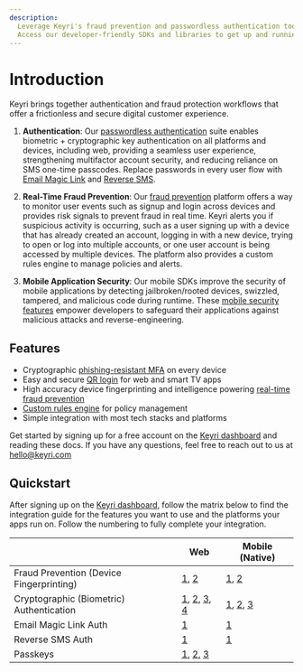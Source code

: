 ```yaml
---
description:
  Leverage Keyri's fraud prevention and passwordless authentication tools today.
  Access our developer-friendly SDKs and libraries to get up and running.
---
```


# Introduction

Keyri brings together authentication and fraud protection workflows that offer a
frictionless and secure digital customer experience.

1. **Authentication**: Our
   [passwordless authentication](/passwordless-authentication) suite enables
   biometric + cryptographic key authentication on all platforms and devices,
   including web, providing a seamless user experience, strengthening
   multifactor account security, and reducing reliance on SMS one-time
   passcodes. Replace passwords in every user flow with
   [Email Magic Link](/passwordless-authentication/echoguard/email-magic-link)
   and [Reverse SMS](/passwordless-authentication/echoguard/reverse-sms).

2. **Real-Time Fraud Prevention**: Our [fraud prevention](/fraud-prevention)
   platform offers a way to monitor user events such as signup and login across
   devices and provides risk signals to prevent fraud in real time. Keyri alerts
   you if suspicious activity is occurring, such as a user signing up with a
   device that has already created an account, logging in with a new device,
   trying to open or log into multiple accounts, or one user account is being
   accessed by multiple devices. The platform also provides a custom rules
   engine to manage policies and alerts.

3. **Mobile Application Security**: Our mobile SDKs improve the security of
   mobile applications by detecting jailbroken/rooted devices, swizzled,
   tampered, and malicious code during runtime. These
   [mobile security features](/mobile-sdks/mobile-app-security) empower
   developers to safeguard their applications against malicious attacks and
   reverse-engineering.

## Features

- Cryptographic [phishing-resistant MFA](/passwordless-authentication) on every
  device
- Easy and secure [QR login](/passwordless-authentication/qr-authentication) for
  web and smart TV apps
- High accuracy device fingerprinting and intelligence powering
  [real-time fraud prevention](/fraud-prevention)
- [Custom rules engine](/fraud-prevention/risk-rules/) for policy management
- Simple integration with most tech stacks and platforms

Get started by signing up for a free account on the
[Keyri dashboard](https://app.keyri.com/sign-up) and reading these docs. If you
have any questions, feel free to reach out to us at
[hello@keyri.com](mailto:hello@keyri.com)

## Quickstart

After signing up on the [Keyri dashboard](https://app.keyri.com/sign-up), follow
the matrix below to find the integration guide for the features you want to use
and the platforms your apps run on. Follow the numbering to fully complete your
integration.

|                                          | Web                                                                                                                                                                                                             | Mobile (Native)                                                                                                                              |
| ---------------------------------------- | --------------------------------------------------------------------------------------------------------------------------------------------------------------------------------------------------------------- | -------------------------------------------------------------------------------------------------------------------------------------------- |
| Fraud Prevention (Device Fingerprinting) | [1](/fraud-prevention/web-app-setup), [2](/fraud-prevention/server-setup)                                                                                                                                       | [1](/fraud-prevention/mobile-app-setup), [2](/fraud-prevention/server-setup)                                                                 |
| Cryptographic (Biometric) Authentication | [1](/mobile-sdks/installation), [2](/passwordless-authentication/mobile-app-authentication/), [3](/passwordless-authentication/qr-authentication/qr-web-widget), [4](/passwordless-authentication/server-setup) | [1](/mobile-sdks/installation), [2](/passwordless-authentication/mobile-app-authentication/), [3](/passwordless-authentication/server-setup) |
| Email Magic Link Auth                    | [1](/passwordless-authentication/echoguard/email-magic-link)                                                                                                                                                    | [1](/passwordless-authentication/echoguard/email-magic-link)                                                                                 |
| Reverse SMS Auth                         | [1](/passwordless-authentication/echoguard/reverse-sms)                                                                                                                                                         | [1](/passwordless-authentication/echoguard/reverse-sms)                                                                                      |
| Passkeys                                 | [1](/passwordless-authentication/passkeys/browser), [2](/passwordless-authentication/passkeys/mobile-browser), [3](/passwordless-authentication/passkeys/server-setup)                                          |                                                                                                                                              |
